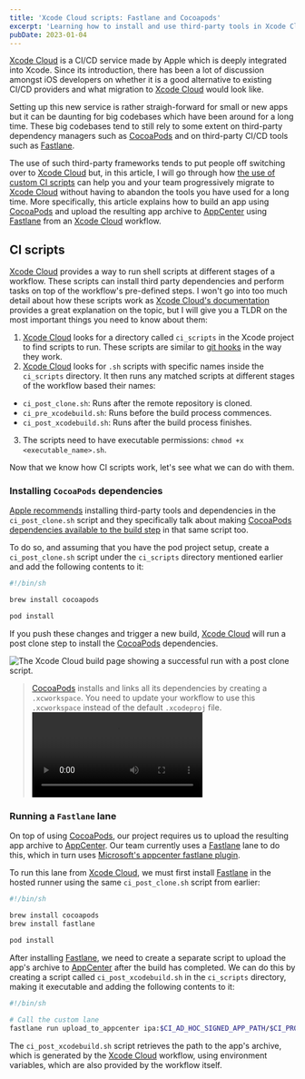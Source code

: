 ```yaml
---
title: 'Xcode Cloud scripts: Fastlane and Cocoapods'
excerpt: 'Learning how to install and use third-party tools in Xcode Cloud through ci scripts.'
pubDate: 2023-01-04
---
```



[Xcode Cloud](https://developer.apple.com/xcode-cloud/) is a CI/CD service made by Apple which is deeply integrated into Xcode. Since its introduction, there has been a lot of discussion amongst iOS developers on whether it is a good alternative to existing CI/CD providers and what migration to [Xcode Cloud](https://developer.apple.com/xcode-cloud/) would look like.

Setting up this new service is rather straigh-forward for small or new apps but it can be daunting for big codebases which have been around for a long time. These big codebases tend to still rely to some extent on third-party dependency managers such as [CocoaPods](https://cocoapods.org) and on third-party CI/CD tools such as [Fastlane](http://fastlane.tools).

The use of such third-party frameworks tends to put people off switching over to [Xcode Cloud](https://developer.apple.com/xcode-cloud/) but, in this article, I will go through how [the use of custom CI scripts](https://developer.apple.com/documentation/xcode/writing-custom-build-scripts) can help you and your team progressively migrate to [Xcode Cloud](https://developer.apple.com/xcode-cloud/) without having to abandon the tools you have used for a long time. More specifically, this article explains how to build an app using [CocoaPods](https://cocoapods.org) and upload the resulting app archive to [AppCenter](https://appcenter.ms) using [Fastlane](http://fastlane.tools) from an [Xcode Cloud](https://developer.apple.com/xcode-cloud/) workflow.

## CI scripts

[Xcode Cloud](https://developer.apple.com/xcode-cloud/) provides a way to run shell scripts at different stages of a workflow. These scripts can install third party dependencies and perform tasks on top of the workflow's pre-defined steps. I won't go into too much detail about how these scripts work as [Xcode Cloud's documentation](https://developer.apple.com/documentation/xcode/writing-custom-build-scripts) provides a great explanation on the topic, but I will give you a TLDR on the most important things you need to know about them:

1. [Xcode Cloud](https://developer.apple.com/xcode-cloud/) looks for a directory called `ci_scripts` in the Xcode project to find scripts to run. These scripts are similar to [git hooks](https://git-scm.com/docs/githooks) in the way they work.
2. [Xcode Cloud](https://developer.apple.com/xcode-cloud/) looks for `.sh` scripts with specific names inside the `ci_scripts` directory. It then runs any matched scripts at different stages of the workflow based their names:

- `ci_post_clone.sh`: Runs after the remote repository is cloned.
- `ci_pre_xcodebuild.sh`: Runs before the build process commences.
- `ci_post_xcodebuild.sh`: Runs after the build process finishes.

3. The scripts need to have executable permissions: `chmod +x <executable_name>.sh`.

Now that we know how CI scripts work, let's see what we can do with them.

### Installing `CocoaPods` dependencies

[Apple recommends](https://developer.apple.com/documentation/xcode/making-dependencies-available-to-xcode-cloud#Use-a-custom-build-script-to-install-a-third-party-dependency-or-tool) installing third-party tools and dependencies in the `ci_post_clone.sh` script and they specifically talk about making [CocoaPods dependencies available to the build step](https://developer.apple.com/documentation/xcode/making-dependencies-available-to-xcode-cloud#Make-CocoaPods-dependencies-available-to-Xcode-Cloud) in that same script too.

To do so, and assuming that you have the pod project setup, create a `ci_post_clone.sh` script under the `ci_scripts` directory mentioned earlier and add the following contents to it:

```bash:ci_post_clone.sh
#!/bin/sh

brew install cocoapods

pod install
```

If you push these changes and trigger a new build, [Xcode Cloud](https://developer.apple.com/xcode-cloud/) will run a post clone step to install the [CocoaPods](https://cocoapods.org) dependencies.

![The Xcode Cloud build page showing a successful run with a post clone script.](/assets/posts/xcode-cloud-scripts-fastlane-and-cocoapods/post-clone.png)

> [CocoaPods](https://cocoapods.org) installs and links all its dependencies by creating a `.xcworkspace`. You need to update your workflow to use this `.xcworkspace` instead of the default `.xcodeproj` file. <Video src="/assets/posts/xcode-cloud-scripts-fastlane-and-cocoapods/xcworkspace.mp4" />

### Running a `Fastlane` lane

On top of using [CocoaPods](https://cocoapods.org), our project requires us to upload the resulting app archive to [AppCenter](https://appcenter.ms). Our team currently uses a [Fastlane](http://fastlane.tools) lane to do this, which in turn uses [Microsoft's appcenter fastlane plugin](https://github.com/microsoft/fastlane-plugin-appcenter).

To run this lane from [Xcode Cloud](https://developer.apple.com/xcode-cloud/), we must first install [Fastlane](http://fastlane.tools) in the hosted runner using the same `ci_post_clone.sh` script from earlier:

```bash:ci_post_clone.sh
#!/bin/sh

brew install cocoapods
brew install fastlane

pod install
```

After installing [Fastlane](http://fastlane.tools), we need to create a separate script to upload the app's archive to [AppCenter](https://appcenter.ms) after the build has completed. We can do this by creating a script called `ci_post_xcodebuild.sh` in the `ci_scripts` directory, making it executable and adding the following contents to it:

```bash:ci_post_xcodebuild.sh
#!/bin/sh

# Call the custom lane
fastlane run upload_to_appcenter ipa:$CI_AD_HOC_SIGNED_APP_PATH/$CI_PRODUCT.ipa
```

The `ci_post_xcodebuild.sh` script retrieves the path to the app's archive, which is generated by the [Xcode Cloud](https://developer.apple.com/xcode-cloud/) workflow, using environment variables, which are also provided by the workflow itself.
